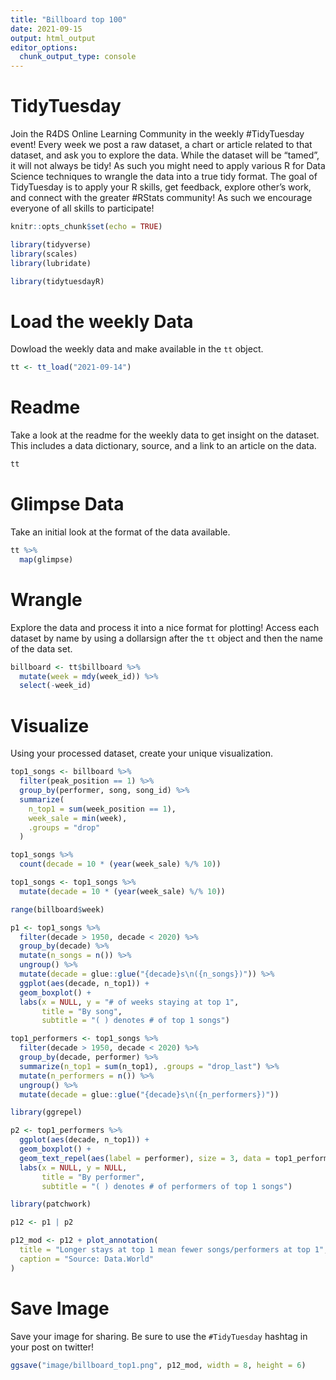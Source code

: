 ```yaml
---
title: "Billboard top 100"
date: 2021-09-15
output: html_output
editor_options: 
  chunk_output_type: console
---
```


# TidyTuesday

Join the R4DS Online Learning Community in the weekly #TidyTuesday event!
Every week we post a raw dataset, a chart or article related to that dataset, and ask you to explore the data.
While the dataset will be “tamed”, it will not always be tidy! As such you might need to apply various R for Data Science techniques to wrangle the data into a true tidy format.
The goal of TidyTuesday is to apply your R skills, get feedback, explore other’s work, and connect with the greater #RStats community!
As such we encourage everyone of all skills to participate!

```r

knitr::opts_chunk$set(echo = TRUE)

library(tidyverse)
library(scales)
library(lubridate)

library(tidytuesdayR)

```

# Load the weekly Data

Dowload the weekly data and make available in the `tt` object.

```r

tt <- tt_load("2021-09-14")

```


# Readme

Take a look at the readme for the weekly data to get insight on the dataset.
This includes a data dictionary, source, and a link to an article on the data.

```r

tt

```


# Glimpse Data

Take an initial look at the format of the data available.

```r

tt %>% 
  map(glimpse)

```

# Wrangle

Explore the data and process it into a nice format for plotting! Access each dataset by name by using a dollarsign after the `tt` object and then the name of the data set.

```r

billboard <- tt$billboard %>% 
  mutate(week = mdy(week_id)) %>% 
  select(-week_id)

```


# Visualize

Using your processed dataset, create your unique visualization.


```r

top1_songs <- billboard %>% 
  filter(peak_position == 1) %>% 
  group_by(performer, song, song_id) %>% 
  summarize(
    n_top1 = sum(week_position == 1),
    week_sale = min(week),
    .groups = "drop"
  )

top1_songs %>% 
  count(decade = 10 * (year(week_sale) %/% 10))

```

```r

top1_songs <- top1_songs %>% 
  mutate(decade = 10 * (year(week_sale) %/% 10))

range(billboard$week)

p1 <- top1_songs %>% 
  filter(decade > 1950, decade < 2020) %>% 
  group_by(decade) %>% 
  mutate(n_songs = n()) %>% 
  ungroup() %>% 
  mutate(decade = glue::glue("{decade}s\n({n_songs})")) %>% 
  ggplot(aes(decade, n_top1)) +
  geom_boxplot() +
  labs(x = NULL, y = "# of weeks staying at top 1",
       title = "By song",
       subtitle = "( ) denotes # of top 1 songs")

```

```r

top1_performers <- top1_songs %>% 
  filter(decade > 1950, decade < 2020) %>% 
  group_by(decade, performer) %>% 
  summarize(n_top1 = sum(n_top1), .groups = "drop_last") %>% 
  mutate(n_performers = n()) %>% 
  ungroup() %>% 
  mutate(decade = glue::glue("{decade}s\n({n_performers})"))

library(ggrepel)

p2 <- top1_performers %>% 
  ggplot(aes(decade, n_top1)) +
  geom_boxplot() +
  geom_text_repel(aes(label = performer), size = 3, data = top1_performers %>% filter(n_top1 > 20)) +
  labs(x = NULL, y = NULL,
       title = "By performer",
       subtitle = "( ) denotes # of performers of top 1 songs")

```

```r

library(patchwork)

p12 <- p1 | p2

p12_mod <- p12 + plot_annotation(
  title = "Longer stays at top 1 mean fewer songs/performers at top 1",
  caption = "Source: Data.World"
)

```

# Save Image

Save your image for sharing. Be sure to use the `#TidyTuesday` hashtag in your post on twitter! 

```r

ggsave("image/billboard_top1.png", p12_mod, width = 8, height = 6)

```

